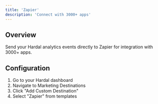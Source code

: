 ```yaml
---
title: 'Zapier'
description: 'Connect with 3000+ apps'
---
```


## Overview

Send your Hardal analytics events directly to Zapier for integration with 3000+ apps.

## Configuration

1. Go to your Hardal dashboard
2. Navigate to Marketing Destinations
3. Click "Add Custom Destination"
4. Select "Zapier" from templates
